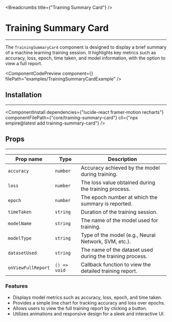 
<Breadcrumbs title={"Training Summary Card"} />

# Training Summary Card

---

The `TrainingSummaryCard` component is designed to display a brief summary of a machine learning training session. It highlights key metrics such as accuracy, loss, epoch, time taken, and model information, with the option to view a full report.

<ComponentCodePreview
  component={<TrainingSummaryCardExample />}
  filePath="examples/TrainingSummaryCardExample"
/>

## Installation

---

<ComponentInstall
  dependencies={"lucide-react framer-motion recharts"}
  componentFilePath={"core/training-summary-card"}
  cli={"npx empire@latest add training-summary-card"}
/>

## Props

---

| Prop name          | Type         | Description                                               |
| ------------------ | ------------ | --------------------------------------------------------- |
| `accuracy`         | `number`     | Accuracy achieved by the model during training.           |
| `loss`             | `number`     | The loss value obtained during the training process.      |
| `epoch`            | `number`     | The epoch number at which the summary is reported.        |
| `timeTaken`        | `string`     | Duration of the training session.                         |
| `modelName`        | `string`     | The name of the model used for training.                  |
| `modelType`        | `string`     | Type of the model (e.g., Neural Network, SVM, etc.).      |
| `datasetUsed`      | `string`     | The name of the dataset used during the training process. |
| `onViewFullReport` | `() => void` | Callback function to view the detailed training report.   |

### Features

- Displays model metrics such as accuracy, loss, epoch, and time taken.
- Provides a simple line chart for tracking accuracy and loss over epochs.
- Allows users to view the full training report by clicking a button.
- Utilizes animations and responsive design for a sleek and interactive UI.
